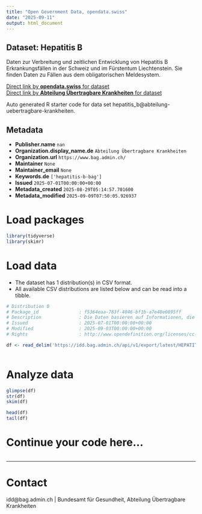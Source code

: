 ```yaml
---
title: "Open Government Data, opendata.swiss"
date: "2025-09-11"
output: html_document
---
```


## Dataset: Hepatitis B

Daten zur Verbreitung und zeitlichen Entwicklung von Hepatitis B Erkrankungsfällen in der Schweiz und im Fürstentum Liechtenstein. Sie finden Daten zu Fällen aus dem obligatorischen Meldesystem.

[Direct link by **opendata.swiss** for dataset](https://opendata.swiss/de/dataset/hepatitis-b)<br>
[Direct link by **Abteilung Übertragbare Krankheiten** for dataset](https://idd.bag.admin.ch)

Auto generated R starter code for data set hepatitis_b@abteilung-uebertragbare-krankheiten.

## Metadata

- **Publisher.name** `nan`
- **Organization.display_name.de** `Abteilung Übertragbare Krankheiten`
- **Organization.url** `https://www.bag.admin.ch/`
- **Maintainer** `None`
- **Maintainer_email** `None`
- **Keywords.de** `['hepatitis-b-bag']`
- **Issued** `2025-07-01T00:00:00+00:00`
- **Metadata_created** `2025-08-29T05:14:57.701600`
- **Metadata_modified** `2025-09-09T07:50:05.926937`


# Load packages

```r

library(tidyverse)
library(skimr)

```

# Load data

-   The dataset has 1 distribution(s) in CSV format.
-   All available CSV distributions are listed below and can be read into a tibble.

```r

# Distribution 0
# Package_id               : f5364eaa-783f-4046-bf1b-a7e48e0895ff
# Description              : Die Daten basieren auf Informationen, die Laboratorien, Ärztinnen und Ärzte sowie Spitäler dem BAG im Rahmen der Meldepflicht übermittelt haben.
# Issued                   : 2025-07-01T00:00:00+00:00
# Modified                 : 2025-09-03T00:00:00+00:00
# Rights                   : http://www.opendefinition.org/licenses/cc-by/

df <- read_delim('https://idd.bag.admin.ch/api/v1/export/latest/HEPATITIS_B_oblig/csv')



```

# Analyze data

```r

glimpse(df)
str(df)
skim(df)

head(df)
tail(df)

```

# Continue your code here...

```r

```

------------------------------------------------------------------------

# Contact

idd@bag.admin.ch | Bundesamt für Gesundheit, Abteilung Übertragbare Krankheiten
